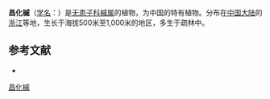 {{Speciesbox
| name = 昌化槭
| status = 
| status_system = 
| image =
| genus = Acer
| species = changhuaense
| authority = (Fang et Fang f.) Fang et P. L. Chiu
}}

'''昌化槭'''（[[学名|学名]]：{{lang|la|''Acer changhuaense''}}）是[[无患子科|无患子科]][[槭属|槭属]]的植物，为中国的特有植物。分布在[[中国大陆|中国大陆]]的[[浙江|浙江]]等地，生长于海拔500米至1,000米的地区，多生于疏林中。

== 参考文献 ==
<div class="references-small">
* {{cite web| url =http://www.bioinfo.cn/db05/KmzwSpecies.php?action=view&id=223| title =昌化槭| work =《中国高等植物数据库全库》| publisher =中国科学院微生物研究所| author =昆明植物研究所| accessdate =2009-02-21| deadurl =yes| archiveurl =https://web.archive.org/web/20160305065609/http://www.bioinfo.cn/db05/KmzwSpecies.php?action=view&id=223| archivedate =2016-03-05}}
</div>
{{Taxonbar|from=Q6817035}}

[[Category:枫属|昌化槭]]


{{植物小作品}}